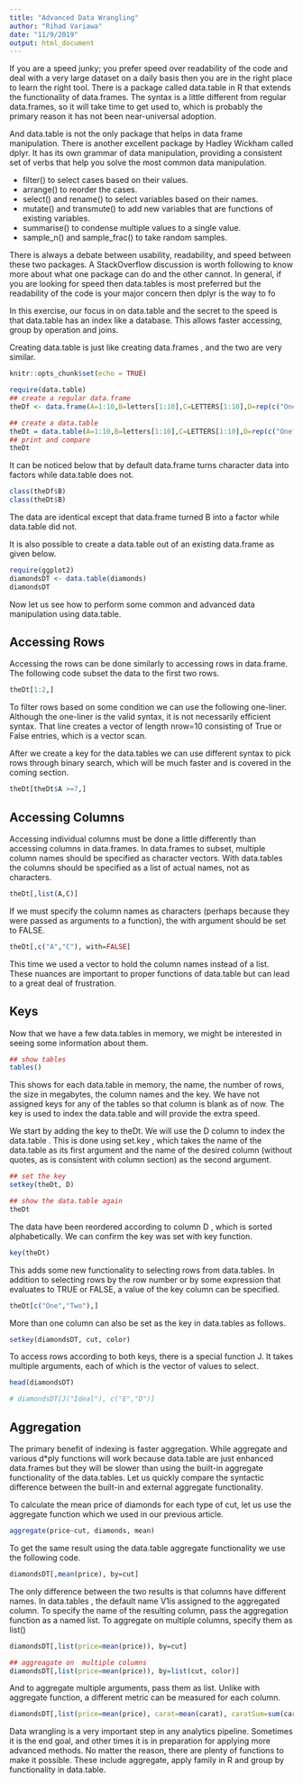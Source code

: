 ```yaml
---
title: "Advanced Data Wrangling"
author: "Rihad Variawa"
date: "11/9/2019"
output: html_document
---
```


If you are a speed junky; you prefer speed over readability of the code and deal with a very large dataset on a daily basis then you are in the right place to learn the right tool. There is a package called data.table in R that extends the functionality of data.frames. The syntax is a little different from regular data.frames, so it will take time to get used to, which is probably the primary reason it has not been near-universal adoption.

And data.table is not the only package that helps in data frame manipulation. There is another excellent package by Hadley Wickham called dplyr. It has its own grammar of data manipulation, providing a consistent set of verbs that help you solve the most common data manipulation.

* filter() to select cases based on their values.
* arrange() to reorder the cases.
* select() and rename() to select variables based on their names.
* mutate() and transmute() to add new variables that are functions of existing variables.
* summarise() to condense multiple values to a single value.
* sample_n() and sample_frac() to take random samples.

There is always a debate between usability, readability, and speed between these two packages. A StackOverflow discussion is worth following to know more about what one package can do and the other cannot. In general, if you are looking for speed then data.tables is most preferred but the readability of the code is your major concern then dplyr is the way to fo

In this exercise, our focus in on data.table and the secret to the speed is that data.table has an index like a database. This allows faster accessing, group by operation and joins.

Creating data.table is just like creating data.frames , and the two are very similar.

```r
knitr::opts_chunk$set(echo = TRUE)
```

```r
require(data.table)
## create a regular data.frame
theDf <- data.frame(A=1:10,B=letters[1:10],C=LETTERS[1:10],D=rep(c("One","Two","Three"),length.out=10))

## create a data.table
theDt = data.table(A=1:10,B=letters[1:10],C=LETTERS[1:10],D=rep(c("One","Two","Three"),length.out=10))
## print and compare
theDt
```

It can be noticed below that by default data.frame turns character data into factors while data.table does not.

```r
class(theDf$B)
class(theDt$B)
```

The data are identical except that data.frame turned B into a factor while data.table did not.

It is also possible to create a data.table out of an existing data.frame as given below.

```r
require(ggplot2)
diamondsDT <- data.table(diamonds)
diamondsDT
```

Now let us see how to perform some common and advanced data manipulation using data.table.

## Accessing Rows

Accessing the rows can be done similarly to accessing rows in data.frame. The following code subset the data to the first two rows.

```r
theDt[1:2,]
```

To filter rows based on some condition we can use the following one-liner. Although the one-liner is the valid syntax, it is not necessarily efficient syntax. That line creates a vector of length nrow=10 consisting of True or False entries, which is a vector scan. 

After we create a key for the data.tables we can use different syntax to pick rows through binary search, which will be much faster and is covered in the coming section.

```r
theDt[theDt$A >=7,]
```

## Accessing Columns

Accessing individual columns must be done a little differently than accessing columns in data.frames. In data.frames to subset, multiple column names should be specified as character vectors. With data.tables the columns should be specified as a list of actual names, not as characters.

```r
theDt[,list(A,C)]
```

If we must specify the column names as characters (perhaps because they were passed as arguments to a function), the with argument should be set to FALSE.

```r
theDt[,c("A","C"), with=FALSE]
```

This time we used a vector to hold the column names instead of a list. These nuances are important to proper functions of data.table but can lead to a great deal of frustration.

## Keys

Now that we have a few data.tables in memory, we might be interested in seeing some information about them.

```r
## show tables
tables()
```

This shows for each data.table in memory, the name, the number of rows, the size in megabytes, the column names and the key. We have not assigned keys for any of the tables so that column is blank as of now. The key is used to index the data.table and will provide the extra speed.

We start by adding the key to theDt. We will use the D column to index the data.table . This is done using set.key , which takes the name of the data.table as its first argument and the name of the desired column (without quotes, as is consistent with column section) as the second argument.

```r
## set the key
setkey(theDt, D)

## show the data.table again
theDt
```

The data have been reordered according to column D , which is sorted alphabetically. We can confirm the key was set with key function.

```r
key(theDt)
```

This adds some new functionality to selecting rows from data.tables. In addition to selecting rows by the row number or by some expression that evaluates to TRUE or FALSE, a value of the key column can be specified.

```r
theDt[c("One","Two"),]
```

More than one column can also be set as the key in data.tables as follows.

```r
setkey(diamondsDT, cut, color)
```

To access rows according to both keys, there is a special function J. It takes multiple arguments, each of which is the vector of values to select.

```r
head(diamondsDT)
```


```r
# diamondsDT[J("Ideal"), c("E","D")]
```

## Aggregation

The primary benefit of indexing is faster aggregation. While aggregate and various d*ply functions will work because data.table are just enhanced data.frames but they will be slower than using the built-in aggregate functionality of the data.tables. Let us quickly compare the syntactic difference between the built-in and external aggregate functionality.

To calculate the mean price of diamonds for each type of cut, let us use the aggregate function which we used in our previous article.

```r
aggregate(price~cut, diamonds, mean)
```

To get the same result using the data.table aggregate functionality we use the following code.

```r
diamondsDT[,mean(price), by=cut]
```

The only difference between the two results is that columns have different names. In data.tables , the default name V1is assigned to the aggregated column. To specify the name of the resulting column, pass the aggregation function as a named list. To aggregate on multiple columns, specify them as list()

```r
diamondsDT[,list(price=mean(price)), by=cut]

## aggreagate on  multiple columns
diamondsDT[,list(price=mean(price)), by=list(cut, color)]
```

And to aggregate multiple arguments, pass them as list. Unlike with aggregate function, a different metric can be measured for each column.

```r
diamondsDT[,list(price=mean(price), carat=mean(carat), caratSum=sum(carat)), by=list(cut, color)]
```

Data wrangling is a very important step in any analytics pipeline. Sometimes it is the end goal, and other times it is in preparation for applying more advanced methods. No matter the reason, there are plenty of functions to make it possible. These include aggregate, apply family in R and group by functionality in data.table.
